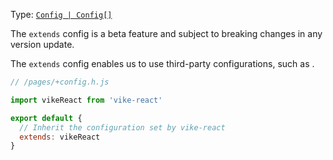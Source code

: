 
Type: [`Config | Config[]`](/Config)

<Warning>The `extends` config is a beta feature and subject to breaking changes in any version update.</Warning>

The `extends` config enables us to use third-party configurations, such as <Link href="/vike-packages" noBreadcrumb />.

```js
// /pages/+config.h.js

import vikeReact from 'vike-react'

export default {
  // Inherit the configuration set by vike-react
  extends: vikeReact
}
```
